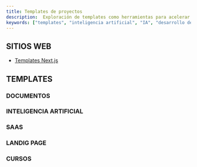 ```yaml
---
title: Templates de proyectos
description:  Exploración de templates como herramientas para acelerar el desarrollo de aplicaciones de IA, incluyendo tipos, beneficios y ejemplos de uso.
keywords: ["templates", "inteligencia artificial", "IA", "desarrollo de software", "machine learning", "deep learning", "automatización", "productividad", "ejemplos de código", "buenas prácticas"]
---
```


## SITIOS WEB

* [Templates Next.js](https://vercel.com/templates/next.js?utm_source=next-site&utm_medium=navbar&utm_campaign=next_site_nav_templates)

## TEMPLATES

### DOCUMENTOS

<CardGrid>
  <Card
    subtitle="Document"
    title="Rubix Documents (Next.js)"
    description="Este kit de inicio de documentos sirve como una base flexible y escalable para crear sitios web de documentación o proyectos basados ​​en contenido."
    href="/docs/dev-templates/rubix-documents"
    external={true}
  />
  <Card
    subtitle="Document/IA"
    title="OpenAI Doc Search Starter (Next.js)"
    description="Plantilla para crear su propia búsqueda de documentos personalizada en estilo ChatGPT impulsada por Next.js, OpenAI y Supabase."
    href="/docs/dev-templates/doc-search"
    external={true}
  />
  
</CardGrid>

### INTELIGENCIA ARTIFICIAL 

<CardGrid>
  <Card
    subtitle="IA"
    title="Hume AI - Empathic Voice Interface Starter"
    description="Esta plantilla crea un chat de voz utilizando la interfaz de voz empática de Hume AI."
    href="/docs/dev-templates/hume-ai"
    external={true}
  />
  <Card
    subtitle="IA"
    title="Morphic"
    description="Motor de respuestas de IA con interfaz de usuario generativa."
    href="/docs/dev-templates/morphic"
    external={true}
  />
  
</CardGrid>

### SAAS

<CardGrid>
  <Card
    subtitle="Sub"
    title="Tit"
    description="Desc"
    href="#"
    external={true}
  />
  
</CardGrid>

### LANDIG PAGE

<CardGrid>
  <Card
    subtitle="IA"
    title="Finwise SaaS Landing Page"
    description="Plantilla de página de destino liviana y fácil de personalizar para SaaS, creada con Next.js y Tailwind."
    href="/docs/dev-templates/saas-landing-page"
    external={true}
  />
  
</CardGrid>

### CURSOS

<CardGrid>
  <Card
    subtitle="Sub"
    title="Tit"
    description="Desc"
    href="#"
    external={true}
  />
  
</CardGrid>
